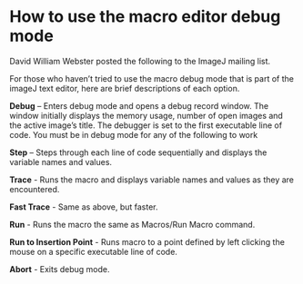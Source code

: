 = How to use the macro editor debug mode =

David William Webster posted the following to the ImageJ mailing list. 

For those who haven’t tried to use the macro debug mode that is part of the
imageJ text editor, here are brief descriptions of each option.

'''Debug''' – Enters debug mode and opens a debug record window. The window
initially displays the memory usage, number of open images and the active
image’s title. The debugger is set to the first executable line of code. You
must be in debug mode for any of the following to work

'''Step''' – Steps through each line of code sequentially and displays the variable
names and values.

'''Trace''' - Runs the macro and displays variable names and values as they
are encountered.

'''Fast Trace''' - Same as above, but faster.

'''Run''' - Runs the macro the same as Macros/Run Macro command.

'''Run to Insertion Point''' - Runs macro to a point defined by left clicking the
mouse on a specific executable line of code.

'''Abort'''  -  Exits debug mode.
